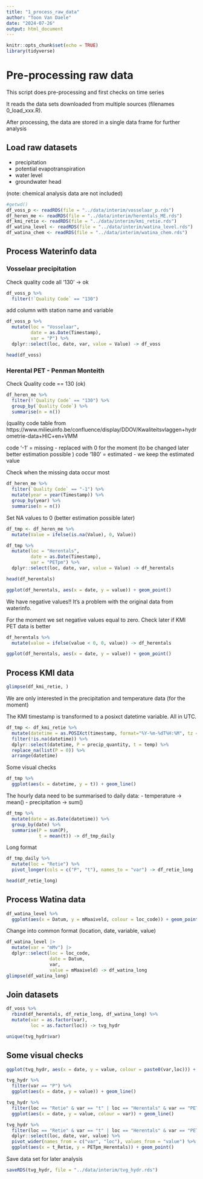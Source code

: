```yaml
---
title: "1_process_raw_data"
author: "Toon Van Daele"
date: "2024-07-26"
output: html_document
---
```


```r
knitr::opts_chunk$set(echo = TRUE)
library(tidyverse)
```

# Pre-processing raw data

This script does pre-processing and first checks on time series

It reads the data sets downloaded from multiple sources (filenames 0_load_xxx.R).

After processing, the data are stored in a single data frame for further analysis


## Load raw datasets

  - precipitation
  - potential evapotranspiration
  - water level
  - groundwater head

(note: chemical analysis data are not included)

```r
#getwd()
df_voss_p <- readRDS(file = "../data/interim/vosselaar_p.rds")
df_heren_me <- readRDS(file = "../data/interim/herentals_ME.rds")
df_kmi_retie <- readRDS(file = "../data/interim/kmi_retie.rds")
df_watina_level <- readRDS(file = "../data/interim/watina_level.rds")
df_watina_chem <- readRDS(file = "../data/interim/watina_chem.rds")
```

## Process Waterinfo data

### Vosselaar precipitation

Check quality code all '130' -> ok

```r
df_voss_p %>%
  filter(!`Quality Code` == "130")
```

add column with station name and variable

```r
df_voss_p %>%
  mutate(loc = "Vosselaar",
         date = as.Date(Timestamp),
         var = "P") %>%
  dplyr::select(loc, date, var, value = Value) -> df_voss

head(df_voss)
```

### Herental PET - Penman Monteith 

Check Quality code == 130 (ok)

```r
df_heren_me %>%
  filter(!`Quality Code` == "130") %>%
  group_by(`Quality Code`) %>%
  summarise(n = n())
```

(quality code table from https://www.milieuinfo.be/confluence/display/DDOV/Kwaliteitsvlaggen+hydrometrie-data+HIC+en+VMM

code '-1' = missing      - replaced with 0 for the moment (to be changed later better estimation possible )
code '180' = estimated   - we keep the estimated value

Check when the missing data occur most

```r
df_heren_me %>%
  filter(`Quality Code` == "-1") %>%
  mutate(year = year(Timestamp)) %>%
  group_by(year) %>%
  summarise(n = n())
```

Set NA values to 0 (better estimation possible later)

```r
df_tmp <- df_heren_me %>%
  mutate(Value = ifelse(is.na(Value), 0, Value))
```

```r
df_tmp %>%
  mutate(loc = "Herentals",
         date = as.Date(Timestamp),
         var = "PETpm") %>%
  dplyr::select(loc, date, var, value = Value) -> df_herentals

head(df_herentals)
```

```r
ggplot(df_herentals, aes(x = date, y = value)) + geom_point()
```


We have negative values!! It's a problem with the original data from waterinfo.

For the moment we set negative values equal to zero.
Check later if KMI PET data is better

```r
df_herentals %>%
  mutate(value = ifelse(value < 0, 0, value)) -> df_herentals
```


```r
ggplot(df_herentals, aes(x = date, y = value)) + geom_point()
```



## Process KMI data

```r
glimpse(df_kmi_retie, )
```

We are only interested in the precipitation and temperature data (for the moment)

The KMI timestamp is transformed to a  posixct datetime variable. All in UTC.

```r
df_tmp <- df_kmi_retie %>%
  mutate(datetime = as.POSIXct(timestamp, format="%Y-%m-%dT%H:%M", tz = "UTC")) %>%
  filter(!is.na(datetime)) %>%
  dplyr::select(datetime, P = precip_quantity, t = temp) %>%
  replace_na(list(P = 0)) %>%
  arrange(datetime)
```


Some visual checks

```r
df_tmp %>%
  ggplot(aes(x = datetime, y = t)) + geom_line()
```

The hourly data need to be summarised to daily data:
  - temperature -> mean()
  - precipitation -> sum()

```r
df_tmp %>%
  mutate(date = as.Date(datetime)) %>%
  group_by(date) %>%
  summarise(P = sum(P),
            t = mean(t)) -> df_tmp_daily
```

Long format

```r
df_tmp_daily %>%
  mutate(loc = "Retie") %>%
  pivot_longer(cols = c("P", "t"), names_to = "var") -> df_retie_long

head(df_retie_long)
```

## Process Watina data

```r
df_watina_level %>%
  ggplot(aes(x = Datum, y = mMaaiveld, colour = loc_code)) + geom_point() + geom_line()
```

Change into common format (location, date, variable, value)

```r
df_watina_level |>
  mutate(var = "mMv") |>
  dplyr::select(loc = loc_code,
                date = Datum,
                var,
                value = mMaaiveld) -> df_watina_long
glimpse(df_watina_long)
```


## Join datasets

```r
df_voss %>%
  rbind(df_herentals, df_retie_long, df_watina_long) %>%
  mutate(var = as.factor(var),
         loc = as.factor(loc)) -> tvg_hydr

unique(tvg_hydr$var)
```


## Some visual checks

```r
ggplot(tvg_hydr, aes(x = date, y = value, colour = paste0(var,loc))) + geom_point()
```



```r
tvg_hydr %>%
  filter(var == "P") %>%
  ggplot(aes(x = date, y = value)) + geom_line()
```

```r
tvg_hydr %>%
  filter(loc == "Retie" & var == "t" | loc == "Herentals" & var == "PETpm") %>%
  ggplot(aes(x = date, y = value, colour = var)) + geom_line()
```

```r
tvg_hydr %>%
  filter(loc == "Retie" & var == "t" | loc == "Herentals" & var == "PETpm") %>%
  dplyr::select(loc, date, var, value) %>%
  pivot_wider(names_from = c("var", "loc"), values_from = "value") %>%
  ggplot(aes(x = t_Retie, y = PETpm_Herentals)) + geom_point()
```


Save data set for later analysis

```r
saveRDS(tvg_hydr, file = "../data/interim/tvg_hydr.rds")
```

